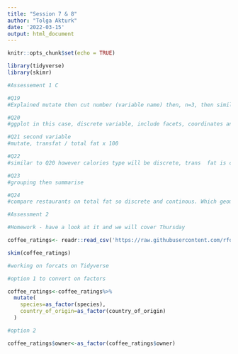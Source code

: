 ```yaml
---
title: "Session 7 & 8"
author: "Tolga Akturk"
date: '2022-03-15'
output: html_document
---
```


```r
knitr::opts_chunk$set(echo = TRUE)
```


```r

library(tidyverse)
library(skimr)

#Assessement 1 C

#Q19
#Explained mutate then cut number (variable name) then, n=3, then similar process to case when

#Q20
#ggplot in this case, discrete variable, include facets, coordinates and themes

#Q21 second variable
#mutate, transfat / total fat x 100 

#Q22
#similar to Q20 however calories type will be discrete, trans  fat is continuos so different geom I need to apply

#Q23
#grouping then summarise 

#Q24
#compare restaurants on total fat so discrete and continous. Which geom will I use? Simple one no need for facets etc. 

```

```r

#Assessment 2

#Homework - have a look at it and we will cover Thursday

```

``` r

coffee_ratings<- readr::read_csv('https://raw.githubusercontent.com/rfordatascience/tidytuesday/master/data/2020/2020-07-07/coffee_ratings.csv')

skim(coffee_ratings)
```

```r

#working on forcats on Tidyverse

#option 1 to convert on factors

coffee_ratings<-coffee_ratings%>%
  mutate(
    species=as_factor(species), 
    country_of_origin=as_factor(country_of_origin)
  )

```

```r

#option 2

coffee_ratings$owner<-as_factor(coffee_ratings$owner)

```




